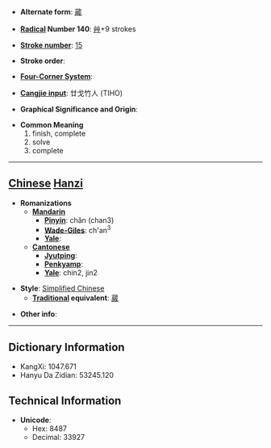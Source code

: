 * '''Alternate form''': [[蕆]]

* '''[[Wiktionary:Chinese radical index| Radical]] Number 140''': [[Wiktionary:Chinese radical index 艸|艸]]+9 strokes

* '''[[Wiktionary:Chinese total strokes index|Stroke number]]''': [[Wiktionary:Chinese total strokes index 15|15]]

* '''Stroke order''': 

* '''[[Wiktionary:Chinese four corner index|Four-Corner System]]''': 

* '''[[Wiktionary:Chinese Cangjie index|Cangjie input]]''': 廿戈竹人 (TIHO)

* '''Graphical Significance and Origin''': 

* '''Common Meaning'''
*#finish, complete
*# solve
*# complete


----

== [[Chinese]] [[Hanzi]] ==

* '''Romanizations'''
** '''[[Mandarin]]'''
*** '''[[Pinyin]]''': chǎn (chan3)
*** '''[[Wade-Giles]]''': ch'an<sup>3</sup>
*** '''[[Yale]]''': 
** '''[[Cantonese]]'''
*** '''[[Jyutping]]''':
*** '''[[Penkyamp]]''': 
*** '''[[Yale]]''': chin2, jin2

* '''Style''': [[Simplified Chinese]] 
** '''[[Traditional Chinese|Traditional]] equivalent''': [[蕆]]

* '''Other info''': 

----

== Dictionary Information ==

* KangXi: 1047.671
* Hanyu Da Zidian: 53245.120

== Technical Information ==

* '''Unicode''':
** Hex: 8487
** Decimal: 33927